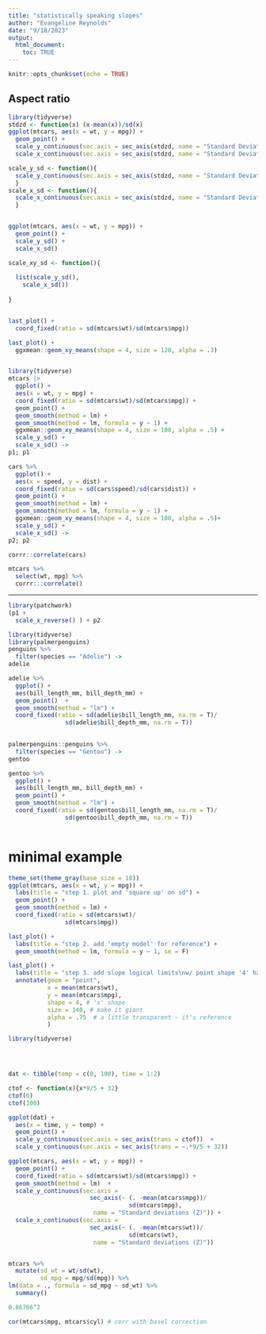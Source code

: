 ```yaml
---
title: "statistically speaking slopes"
author: "Evangeline Reynolds"
date: "9/18/2023"
output: 
  html_document:
    toc: TRUE
---
```


```r
knitr::opts_chunk$set(echo = TRUE)
```

## Aspect ratio



```r
library(tidyverse)
stdzd <- function(x) (x-mean(x))/sd(x)
ggplot(mtcars, aes(x = wt, y = mpg)) +
  geom_point() +
  scale_y_continuous(sec.axis = sec_axis(stdzd, name = "Standard Deviations")) + 
  scale_x_continuous(sec.axis = sec_axis(stdzd, name = "Standard Deviations"))

scale_y_sd <- function(){
  scale_y_continuous(sec.axis = sec_axis(stdzd, name = "Standard Deviations"))
  } 
scale_x_sd <- function(){
  scale_x_continuous(sec.axis = sec_axis(stdzd, name = "Standard Deviations")) 
  }


ggplot(mtcars, aes(x = wt, y = mpg)) +
  geom_point() +
  scale_y_sd() + 
  scale_x_sd()

scale_xy_sd <- function(){
  
  list(scale_y_sd(),
    scale_x_sd())
  
}


last_plot() + 
  coord_fixed(ratio = sd(mtcars$wt)/sd(mtcars$mpg))

last_plot() + 
  ggxmean::geom_xy_means(shape = 4, size = 120, alpha = .3)


library(tidyverse)
mtcars |>
  ggplot() + 
  aes(x = wt, y = mpg) + 
  coord_fixed(ratio = sd(mtcars$wt)/sd(mtcars$mpg)) + 
  geom_point() + 
  geom_smooth(method = lm) + 
  geom_smooth(method = lm, formula = y ~ 1) + 
  ggxmean::geom_xy_means(shape = 4, size = 100, alpha = .5) +
  scale_y_sd() + 
  scale_x_sd() ->
p1; p1

cars %>% 
  ggplot() + 
  aes(x = speed, y = dist) + 
  coord_fixed(ratio = sd(cars$speed)/sd(cars$dist)) + 
  geom_point() + 
  geom_smooth(method = lm) + 
  geom_smooth(method = lm, formula = y ~ 1) + 
  ggxmean::geom_xy_means(shape = 4, size = 100, alpha = .5)+
  scale_y_sd() + 
  scale_x_sd() ->
p2; p2

corrr::correlate(cars)

mtcars %>% 
  select(wt, mpg) %>% 
  corrr:::correlate()

```

---

```r
library(patchwork)
(p1 + 
  scale_x_reverse() ) + p2

```


```r

library(tidyverse)
library(palmerpenguins)
penguins %>% 
  filter(species == "Adelie") ->
adelie

adelie %>% 
  ggplot() + 
  aes(bill_length_mm, bill_depth_mm) + 
  geom_point()  + 
  geom_smooth(method = "lm") + 
  coord_fixed(ratio = sd(adelie$bill_length_mm, na.rm = T)/
                sd(adelie$bill_depth_mm, na.rm = T))
 

palmerpenguins::penguins %>% 
  filter(species == "Gentoo") ->
gentoo

gentoo %>% 
  ggplot() + 
  aes(bill_length_mm, bill_depth_mm) + 
  geom_point() + 
  geom_smooth(method = "lm") + 
  coord_fixed(ratio = sd(gentoo$bill_length_mm, na.rm = T)/
                sd(gentoo$bill_depth_mm, na.rm = T))
 
```
# minimal example

```r
theme_set(theme_gray(base_size = 18))
ggplot(mtcars, aes(x = wt, y = mpg)) +
  labs(title = "step 1. plot and 'square up' on sd") + 
  geom_point() + 
  geom_smooth(method = lm) + 
  coord_fixed(ratio = sd(mtcars$wt)/
                sd(mtcars$mpg))

last_plot() + 
  labs(title = "step 2. add 'empty model' for reference") +
  geom_smooth(method = lm, formula = y ~ 1, se = F) 

last_plot() +
  labs(title = "step 3. add slope logical limits\nw/ point shape '4' hack") +
  annotate(geom = "point", 
           x = mean(mtcars$wt),
           y = mean(mtcars$mpg),
           shape = 4, # 'x' shape
           size = 140, # make it giant
           alpha = .75  # a little transparent - it's reference
           )
```


```r
library(tidyverse)





```



```r
dat <- tibble(temp = c(0, 100), time = 1:2)

ctof <- function(x){x*9/5 + 32}
ctof(0)
ctof(100)

ggplot(dat) + 
  aes(x = time, y = temp) +
  geom_point() +
  scale_y_continuous(sec.axis = sec_axis(trans = ctof))  +
  scale_y_continuous(sec.axis = sec_axis(trans = ~.*9/5 + 32))  
```


```r
ggplot(mtcars, aes(x = wt, y = mpg)) +
  geom_point() +
  coord_fixed(ratio = sd(mtcars$wt)/sd(mtcars$mpg)) + 
  geom_smooth(method = lm)  + 
  scale_y_continuous(sec.axis = 
                       sec_axis(~ (. -mean(mtcars$mpg))/ 
                                  sd(mtcars$mpg), 
                        name = "Standard deviations (Z)")) +
  scale_x_continuous(sec.axis = 
                       sec_axis(~ (. -mean(mtcars$wt))/ 
                                  sd(mtcars$wt), 
                        name = "Standard deviations (Z)"))


mtcars %>% 
  mutate(sd_wt = wt/sd(wt),
         sd_mpg = mpg/sd(mpg)) %>% 
lm(data = ., formula = sd_mpg ~ sd_wt) %>% 
  summary()

0.86766^2

cor(mtcars$mpg, mtcars$cyl) # corr with basel correction
```
